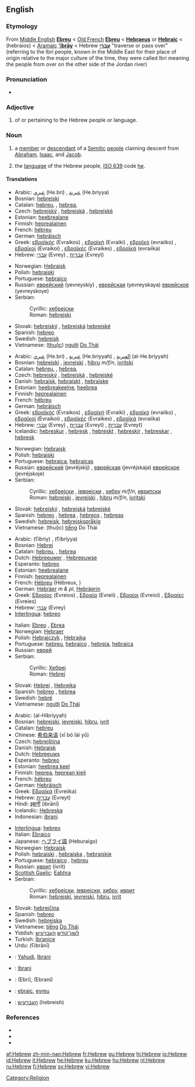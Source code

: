 {{interwiktionary|code=he}}
==English==

===Etymology===
From [[Middle English]] '''[[Ebreu]]''' < [[Old French]] '''[[Ebreu]]''' < {{L.}} '''[[Hebraeus]]''' or '''[[Hebraic]]''' <  {{AGr.}} '''{{polytonic|[[Ἑβραῖος]]}}''' (hebraios) <  [[Aramaic]] '''[['ibrāy]]''' < Hebrew '''[[עברי]]''' "traverse or pass over" (referring to the Ibri people, known in the Middle East for their place of origin relative to the major culture of the time, they were called Ibri meaning the people from over on the other side of the Jordan river)

===Pronunciation===
*{{audio|en-us-Hebrew.ogg|Audio (US)}}

===Adjective===
{{en-adj|-}}

# of or pertaining to the Hebrew people or language.

===Noun===
{{en-noun|s|-}}

# {{countable}} a [[member]] or [[descendant]] of a [[Semite|Semitic]] [[people]] claiming descent from [[Abraham]], [[Isaac]], and [[Jacob]].
# {{uncountable}} the [[language]] of the Hebrew people, [[ISO 639]] code [[he]].

====Translations====
{{trans-top|''adj.'' pertaining to the people}}
*Arabic: [[عبري]] (He.bri) {{m}}, [[عبرية]] (He.briyya) {{f}}
*Bosnian: [[hebrejski]] {{m}}
*Catalan: [[hebreu]], {{m}}, [[hebrea]],{{f}}
*Czech: [[hebrejský]] {{m}}, [[hebrejská]] {{f}}, [[hebrejské]] {{n}}
*Estonian: [[heebrealane]]
*Finnish: [[heprealainen]]
*French: [[hébreu]]
*German: [[hebräisch]]
*Greek: [[εβραϊκός]] (Evraikos) {{m}}, [[εβραϊκή]] (Evraiki) {{f}}, [[εβραϊκό]] (evraiiko) {{n}}, [[εβραϊκοί]] (Evraikoi) {{mpl}}, [[εβραϊκές]] (Evraikes) {{fpl}}, [[εβραϊκά]] (evraiika) {{npl}}
*Hebrew: [[עברי]] (Evrey) {{m}}, [[עברית]] (Evreyt) {{f}}
{{trans-mid}}
*Norwegian: [[Hebraisk]]
*Polish: [[hebrajski]]
*Portuguese: [[hebraico]]
*Russian: [[еврейский]] (yevreyskiy) {{m}}, [[еврейская]] (yevreyskaya) {{f}} [[еврейское]] (yevreyskoye) {{n}}
*Serbian:
*:Cyrillic: [[хебрејски]] {{m}}
*:Roman: [[hebrejski]] {{m}}
*Slovak: [[hebrejský]] {{m}}, [[hebrejská]] {{f}} [[hebrejské]] {{n}}
*Spanish: [[hebreo]]
*Swedish: [[hebreisk]]
*Vietnamese: ([[thuộc]]) [[người]] [[Do Thái]]
{{trans-bottom}}

{{trans-top|''adj.'' pertaining to the language}}
*Arabic: [[عبري]] (He.bri) {{m}}, [[عبرية]] (He.briyyah) {{f}}, [[العبرية]] (al-He.briyyah) {{n}}
*Bosnian: [[hebrejski]] {{m}}, [[jevrejski]] {{m}}, [[hibru]] ''m/f/n'', [[ivritski]] {{m}}
*Catalan: [[hebreu]], {{m}}, [[hebrea]],{{f}}
*Czech: [[hebrejský]] {{m}}, [[hebrejská]] {{f}}, [[hebrejské]] {{n}}
*Danish: [[hebraisk]], [[hebraiskt]] {{n}}, [[hebraiske]] {{p}}
*Estonian: [[heebreakeelne]], [[heebrea]]
*Finnish: [[heprealainen]]
*French: [[hébreu]]
*German: [[hebräisch]]
*Greek: [[εβραϊκός]] (Evraikos) {{m}}, [[εβραϊκή]] (Evraiki) {{f}}, [[εβραϊκό]] (evraiiko) {{n}}, [[εβραϊκοί]] (Evraikoi) {{mpl}}, [[εβραϊκές]] (Evraikes) {{fpl}}, [[εβραϊκά]] (evraiika) {{npl}}
*Hebrew: [[עברי]] (Evrey) {{m}}, [[עברית]] (Evreyt) {{f}}, [[עברית]] (Evreyt) {{n}}
*Icelandic: [[hebreskur]] {{m}}, [[hebresk]] {{f}}, [[hebreskt]] {{n}}, [[hebreskir]] {{mpl}}, [[hebreskar]] {{fpl}}, [[hebresk]] {{npl}}
{{trans-mid}}
*Norwegian: [[Hebraisk]]
*Polish: [[hebrajski]]
*Portuguese: [[hebraica]], [[hebraicas]] {{p}}
*Russian: [[еврейский]] (jevréjskij) {{m}}, [[еврейская]] (jevréjskaja) {{f}} [[еврейское]] (jevréjskoje) {{n}}
*Serbian:
*:Cyrillic: [[хебрејски]] {{m}}, [[јеврејски]] {{m}}, [[хибру]] ''m/f/n'', [[ивритски]] {{m}}
*:Roman: [[hebrejski]] {{m}}, [[jevrejski]] {{m}}, [[hibru]] ''m/f/n'', [[ivritski]] {{m}}
*Slovak: [[hebrejský]] {{m}}, [[hebrejská]] {{f}} [[hebrejské]] {{n}}
*Spanish: [[hebreo]] {{m}}, [[hebrea]] {{f}}, [[hebreos]] {{mpl}}, [[hebreas]] {{fpl}}
*Swedish: [[hebreisk]], [[hebreiskspråkig]]
*Vietnamese: (thuộc) [[tiếng]] Do Thái
{{trans-bottom}}

{{trans-top|''n.'' person}}
*Arabic: {{ARchar|[[عبري|عِبْرِيّ]]}} (ʕibriy) {{m}}, {{ARchar|[[عبرية]]}} (ʕibriyya) {{f}}
*Bosnian: [[Hebrej]] {{m}}
*Catalan: [[hebreu]], {{m}}, [[hebrea]] {{f}}
*Dutch: [[Hebreeuwer]] {{m}}, [[Hebreeuwse]] {{f}}
*Esperanto: [[hebreo]]
*Estonian: [[heebrealane]]
*Finnish: [[heprealainen]]
*French: [[Hébreu]] {{m}} (Hébreux, {{mpl}})
*German: [[Hebräer]] ''m & pl'', [[Hebräerin]] {{f}}
*Greek: [[Εβραίος]] (Evreios) {{m}}, [[Εβραία]] (Evreii) {{f}}, [[Εβραίοι]] (Evreioi) {{mpl}}, [[Εβραίες]] (Evreies) {{fpl}}
*Hebrew: [[עברי]] (Evrey)
*[[Interlingua]]: [[hebreo]]
{{trans-mid}}
*Italian: [[Ebreo]] {{m}}, [[Ebrea]] {{f}}
*Norwegian: [[Hebraer]] {{m}}
*Polish: [[Hebrajczyk]] {{m}}, [[Hebrajka]] {{f}}
*Portuguese: [[hebreu]], [[hebraico]] {{m}}, [[hebreia]], [[hebraica]] {{f}}
*Russian: [[еврей]]
*Serbian:
*:Cyrillic: [[Хебреј]] {{m}}
*:Roman: [[Hebrej]] {{m}}
*Slovak: [[Hebrej]] {{m}}, [[Hebrejka]] {{f}}
*Spanish: [[hebreo]] {{m}}, [[hebrea]] {{f}}
*Swedish: [[hebré]]
*Vietnamese: [[người]] [[Do Thái]]
{{trans-bottom}}

{{trans-top|''n.'' language}}
*Arabic: {{ARchar|[[العبرية|العِبْرِيَّة]]}} (al-Hibriyyah) {{f}}
*Bosnian: [[hebrejski]], [[jevrejski]], [[hibru]], [[ivrit]] {{m}}
*Catalan: [[hebreu]] {{m}}
*Chinese: [[希伯来语]] (xī bó lái yǔ)
*Czech: [[hebrejština]] {{f}}
*Danish: [[Hebraisk]]
*Dutch: [[Hebreeuws]] {{n}}
*Esperanto: [[hebreo]]
*Estonian: [[heebrea keel]]
*Finnish: [[heprea]], [[heprean kieli]]
*French: [[hébreu]] {{m}}
*German: [[Hebräisch]] {{n}}
*Greek: [[Εβραϊκά]] (Evreiika) {{npl}}
*Hebrew: [[עברית]] (Evreyt)
*Hindi: [[इब्रानी]] (ibrānī)
*Icelandic: [[Hebreska]]
*Indonesian: [[ibrani]]
{{trans-mid}}
*[[Interlingua]]: [[hebreo]]
*Italian: [[Ebraico]] {{m}}
*Japanese: [[ヘブライ語]] (Heburaigo)
*Norwegian: [[Hebraisk]]
*Polish: [[hebrajski]] {{m}}, [[hebrajska]] {{f}}, [[hebrajskie]] {{n}}
*Portuguese: [[hebraico]] {{m}}, [[hebreu]] {{m}}
*Russian: [[иврит]] (ivrit) {{m}}
*[[Scottish Gaelic]]: [[Eabhra]] {{f}}
*Serbian:
*:Cyrillic: [[хебрејски]], [[јеврејски]], [[хибру]], [[иврит]] {{m}}
*:Roman: [[hebrejski]], [[jevrejski]], [[hibru]], [[ivrit]] {{m}}
*Slovak: [[hebrejčina]] {{f}}
*Spanish: [[hebreo]] {{m}}
*Swedish: [[hebreiska]] {{c}}
*Vietnamese: [[tiếng]] [[Do Thái]]
*Yiddish: [[לשון־קודש]] [[העברעיש]]
*Turkish: [[İbranice]]
*Urdu: {{URchar|[[عبرانی]]}} (ʕibrānī)
{{trans-bottom}}

{{trans-top|Translations to be checked}}
{{checktrans}}
*{{ttbc|Indonesian}}: [[Yahudi]], [[Ibrani]]
*{{ttbc|Malay}}: [[Ibrani]]
*{{ttbc|Persian}}: {{FAchar|[[عبری]]}} (Ebri), {{FAchar|[[عبرانی]]}} (Ebrani)
*{{ttbc|Romanian}}: [[ebraic]], [[evreu]]
*{{ttbc|Yiddish}}: [[העברעיִש]] (hebreish)
{{trans-bottom}}

===References===
{{pedialite|Hebrew language}}
*{{R:American Heritage 2000|Hebrew}}
*{{R:Dictionary.com|Hebrew}}
*{{R:WordNet 2003|Hebrew}}
{{ethnologue|code=heb}}

[[Category:Religion]]

[[af:Hebrew]]
[[zh-min-nan:Hebrew]]
[[fr:Hebrew]]
[[gu:Hebrew]]
[[hi:Hebrew]]
[[io:Hebrew]]
[[id:Hebrew]]
[[it:Hebrew]]
[[he:Hebrew]]
[[ku:Hebrew]]
[[hu:Hebrew]]
[[nl:Hebrew]]
[[ru:Hebrew]]
[[fi:Hebrew]]
[[sv:Hebrew]]
[[vi:Hebrew]]